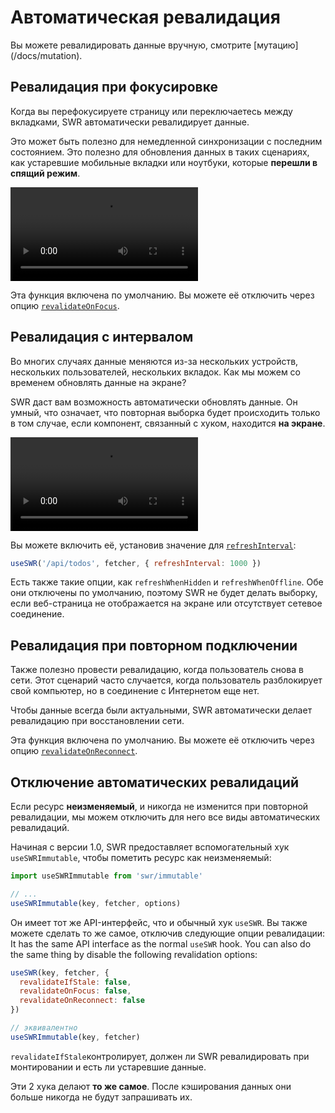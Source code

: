 
# Автоматическая ревалидация

<Callout>
  Вы можете ревалидировать данные вручную, смотрите [мутацию](/docs/mutation).
</Callout>

## Ревалидация при фокусировке

Когда вы перефокусируете страницу или переключаетесь между вкладками, SWR
автоматически ревалидирует данные.

Это может быть полезно для немедленной синхронизации с последним состоянием. Это
полезно для обновления данных в таких сценариях, как устаревшие мобильные
вкладки или ноутбуки, которые **перешли в спящий режим**.

<Bleed>
  <Video
    src="https://raw.githubusercontent.com/vercel/swr-site/master/.github/videos/focus-revalidate.mp4"
    caption="Видео: использование ревалидации при фокусировке для автоматической синхронизации состояния входа в систему между страницами."
    ratio={307 / 768}
  />
</Bleed>

Эта функция включена по умолчанию. Вы можете её отключить через опцию
[`revalidateOnFocus`](/docs/options).

## Ревалидация с интервалом

Во многих случаях данные меняются из-за нескольких устройств, нескольких
пользователей, нескольких вкладок. Как мы можем со временем обновлять данные на
экране?

SWR даст вам возможность автоматически обновлять данные. Он умный, что означает,
что повторная выборка будет происходить только в том случае, если компонент,
связанный с хуком, находится **на экране**.

<Bleed>
  <Video
    src="https://raw.githubusercontent.com/vercel/swr-site/master/.github/videos/refetch-interval.mp4"
    caption="Видео: когда пользователь вносит изменения, оба сеанса в конечном итоге будут отображать одни и те же данные."
    ratio={307 / 768}
  />
</Bleed>

Вы можете включить её, установив значение для
[`refreshInterval`](/docs/options):

```js
useSWR('/api/todos', fetcher, { refreshInterval: 1000 })
```

Есть также такие опции, как `refreshWhenHidden` и `refreshWhenOffline`. Обе они
отключены по умолчанию, поэтому SWR не будет делать выборку, если веб-страница
не отображается на экране или отсутствует сетевое соединение.

## Ревалидация при повторном подключении

Также полезно провести ревалидацию, когда пользователь снова в сети. Этот
сценарий часто случается, когда пользователь разблокирует свой компьютер, но в
соединение с Интернетом еще нет.

Чтобы данные всегда были актуальными, SWR автоматически делает ревалидацию при
восстановлении сети.

Эта функция включена по умолчанию. Вы можете её отключить через опцию
[`revalidateOnReconnect`](/docs/options).

## Отключение автоматических ревалидаций

Если ресурс **неизменяемый**, и никогда не изменится при повторной ревалидации,
мы можем отключить для него все виды автоматических ревалидаций.

Начиная с версии 1.0, SWR предоставляет вспомогательный хук `useSWRImmutable`,
чтобы пометить ресурс как неизменяемый:

```js
import useSWRImmutable from 'swr/immutable'

// ...
useSWRImmutable(key, fetcher, options)
```

Он имеет тот же API-интерфейс, что и обычный хук `useSWR`. Вы также можете
сделать то же самое, отключив следующие опции ревалидации: It has the same API
interface as the normal `useSWR` hook. You can also do the same thing by disable
the following revalidation options:

```js
useSWR(key, fetcher, {
  revalidateIfStale: false,
  revalidateOnFocus: false,
  revalidateOnReconnect: false
})

// эквивалентно
useSWRImmutable(key, fetcher)
```

`revalidateIfStale`контролирует, должен ли SWR ревалидировать при монтировании и
есть ли устаревшие данные.

Эти 2 хука делают **то же самое**. После кэширования данных они больше никогда
не будут запрашивать их.
